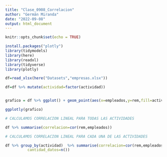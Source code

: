 ```yaml
---
title: "Clase_0908_Correlacion"
author: "Germán Miranda"
date: "2022-09-08"
output: html_document
---
```


```r
knitr::opts_chunk$set(echo = TRUE)
```


```r
install.packages("plotly")
library(tidymodels)
library(here)
library(readxl)
library(tidyverse)
library(plotly)

df=read_xlsx(here("Datasets","empresas.xlsx"))

df=df %>% mutate(actividad=factor(actividad))


grafico = df %>% ggplot() + geom_point(aes(x=empleados,y=rem,fill=actividad))

ggplotly(grafico)

# CALCULAMOS CORRELACION LINEAL PARA TODAS LAS ACTIVIDADES

df %>% summarise(correlacion=cor(rem,empleados))

# CALCULAMOS CORRELACION LINEAL PARA CADA UNA DE LAS ACTIVIDADES

df %>% group_by(actividad)  %>% summarise(correlacion=cor(rem,empleados),
          cantidad_datos=n())
```

